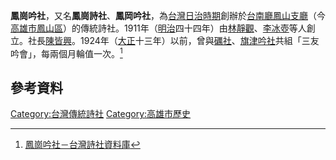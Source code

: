 '''鳳崗吟社'''，又名'''鳳崗詩社'''、'''鳳岡吟社'''，為[[台灣日治時期|台灣日治時期]]創辦於[[台南廳|台南廳]][[鳳山支廳|鳳山支廳]]（今[[高雄市|高雄市]][[鳳山區|鳳山區]]）的傳統詩社。1911年（[[明治|明治]]四十四年）由[[林靜觀|林靜觀]]、[[李冰壺|李冰壺]]等人創立。社長[[陳皆興|陳皆興]]。1924年（[[大正|大正]]十三年）以前，曾與[[礪社|礪社]]、[[旗津吟社|旗津吟社]]共組「三友吟會」，每兩個月輪值一次。<ref>[http://xdcm.nmtl.gov.tw/twp/pclub/srch_list_result.aspx?PID=000026 鳳崗吟社－台灣詩社資料庫]</ref>

==參考資料==
{{reflist}}
{{TW-hist-stub}}
[[Category:台灣傳統詩社|Category:台灣傳統詩社]]
[[Category:高雄市歷史|Category:高雄市歷史]]